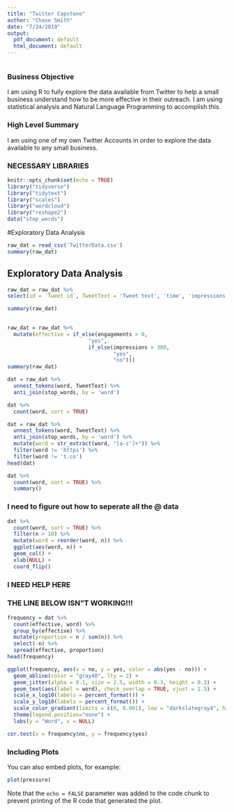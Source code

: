 ```yaml
---
title: "Twitter Capstone"
author: "Chase Smith"
date: "7/24/2019"
output:
  pdf_document: default
  html_document: default
---
```


```r

```


### Business Objective

I am using R to fully explore the data available from Twitter to help a small business understand how to be more effective in their outreach.  I am using statistical analysis and Natural Language Programming to accomplish this.

### High Level Summary

I am using one of my own Twitter Accounts in order to explore the data available to any small business.


### NECESSARY LIBRARIES
```r
knitr::opts_chunk$set(echo = TRUE)
library("tidyverse")
library("tidytext")
library("scales")
library("wordcloud")
library("reshape2")
data("stop_words")

```


#Exploratory Data Analysis
```r
raw_dat = read_csv('TwitterData.csv')
summary(raw_dat)
```

## Exploratory Data Analysis
```r


raw_dat = raw_dat %>%
select(id = `Tweet id`, TweetText = 'Tweet text', 'time', 'impressions', 'engagements', 'retweets', 'replies', 'likes')

summary(raw_dat)
  
```

```r
raw_dat = raw_dat %>%
  mutate(effective = if_else(engagements > 0,
                          "yes",
                          if_else(impressions > 300,
                                  "yes",
                                  "no")))
summary(raw_dat)

```


```r
dat = raw_dat %>%
  unnest_tokens(word, TweetText) %>%
  anti_join(stop_words, by = 'word')
```


```r
dat %>%
  count(word, sort = TRUE)
```


```r
dat = raw_dat %>%
  unnest_tokens(word, TweetText) %>%
  anti_join(stop_words, by = 'word') %>%
  mutate(word = str_extract(word, "[a-z']+")) %>%
  filter(word != 'https') %>%
  filter(word != 't.co')
head(dat)
```

```r
dat %>%
  count(word, sort = TRUE) %>%
  summary()
```

### I need to figure out how to seperate all the @ data

```r
dat %>%
  count(word, sort = TRUE) %>%
  filter(n > 10) %>%
  mutate(word = reorder(word, n)) %>%
  ggplot(aes(word, n)) +
  geom_col() +
  xlab(NULL) +
  coord_flip()
```

### I NEED HELP HERE
###  THE LINE BELOW ISN"T WORKING!!!


```r
frequency = dat %>% 
  count(effective, word) %>%
  group_by(effective) %>%
  mutate(proportion = n / sum(n)) %>%
  select(-n) %>%
  spread(effective, proportion) 
head(frequency)
```


```r
ggplot(frequency, aes(x = no, y = yes, color = abs(yes - no))) +
  geom_abline(color = "gray40", lty = 2) +
  geom_jitter(alpha = 0.1, size = 2.5, width = 0.3, height = 0.3) +
  geom_text(aes(label = word), check_overlap = TRUE, vjust = 1.5) +
  scale_x_log10(labels = percent_format()) +
  scale_y_log10(labels = percent_format()) +
  scale_color_gradient(limits = c(0, 0.001), low = "darkslategray4", high = "gray75") +
  theme(legend.position="none") +
  labs(y = "Word", x = NULL)
```


```r
cor.test(x = frequency$no, y = frequency$yes)
```

















### Including Plots

You can also embed plots, for example:

```r
plot(pressure)
```

Note that the `echo = FALSE` parameter was added to the code chunk to prevent printing of the R code that generated the plot.
